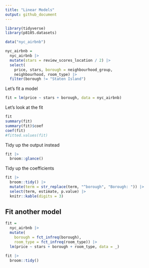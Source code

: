 ```yaml
---
title: "Linear Models"
output: github_document
---
```


```r
library(tidyverse)
library(p8105.datasets)
```


```r
data("nyc_airbnb")

nyc_airbnb = 
  nyc_airbnb |> 
  mutate(stars = review_scores_location / 2) |> 
  select(
    price, stars, borough = neighbourhood_group,
    neighbourhood, room_type) |> 
  filter(borough != "Staten Island")
```

Let's fit a model

```r
fit = lm(price ~ stars + borough, data = nyc_airbnb)
```


Let's look at the fit

```r
fit
summary(fit)
summary(fit)$coef
coef(fit)
#fitted.values(fit)
```

Tidy up the output instead

```r
fit |> 
  broom::glance()
```

Tidy up the coefficients

```r
fit |> 
  broom::tidy() |> 
  mutate(term = str_replace(term, "^borough", "Borough: ")) |> 
  select(term, estimate, p.value) |> 
  knitr::kable(digits = 3)
```

## Fit another model

```r
fit = 
  nyc_airbnb |> 
  mutate(
    borough = fct_infreq(borough),
    room_type = fct_infreq(room_type)) |> 
  lm(price ~ stars + borough + room_type, data = _)

fit |> 
  broom::tidy()
```


